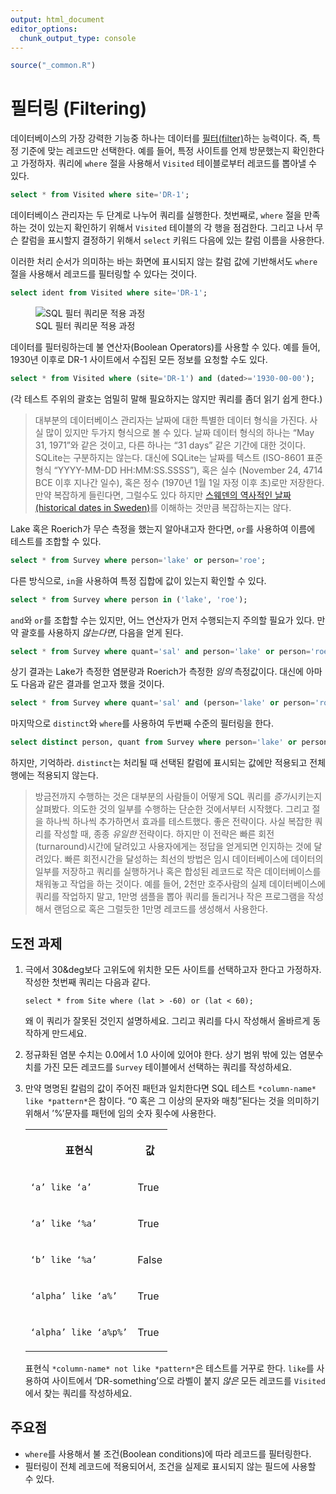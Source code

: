 ```yaml
---
output: html_document
editor_options: 
  chunk_output_type: console
---
```


```r
source("_common.R")
```


# 필터링 (Filtering) {#database-filter}


데이터베이스의 가장 강력한 기능중 하나는 데이터를 [필터(filter)](../../gloss.html#filter)하는 능력이다.
즉, 특정 기준에 맞는 레코드만 선택한다. 예를 들어, 특정 사이트를 언제 방문했는지 확인한다고 가정하자.
쿼리에 `where` 절을 사용해서 `Visited` 테이블로부터 레코드를 뽑아낼 수 있다.


```sql
select * from Visited where site='DR-1';
```


데이터베이스 관리자는 두 단계로 나누어 쿼리를 실행한다.
첫번째로, `where` 절을 만족하는 것이 있는지 확인하기 위해서 
`Visited` 테이블의 각 행을 점검한다.
그리고 나서 무슨 칼럼을 표시할지 결정하기 위해서 `select` 키워드 다음에 있는 칼럼 이름을 사용한다.


이러한 처리 순서가 의미하는 바는 화면에 표시되지 않는 칼럼 값에 기반해서도 `where` 절을 사용해서 레코드를 필터링할 수 있다는 것이다.

```sql
select ident from Visited where site='DR-1';
```


![SQL 필터 쿼리문 적용 과정](assets/images/database/sql-filter.svg)


데이터를 필터링하는데 불 연산자(Boolean Operators)를 사용할 수 있다. 예를 들어, 1930년 이후로 DR-1 사이트에서 수집된 모든 정보를 요청할 수도 있다.


```sql
select * from Visited where (site='DR-1') and (dated>='1930-00-00');
```



(각 테스트 주위의 괄호는 엄밀히 말해 필요하지는 않지만 쿼리를 좀더 읽기 쉽게 한다.)

> 대부분의 데이터베이스 관리자는 날짜에 대한 특별한 데이터 형식을 가진다.
> 사실 많이 있지만 두가지 형식으로 볼 수 있다. 날짜 데이터 형식의 하나는 "May 31, 1971"와 같은 것이고,
> 다른 하나는 "31 days" 같은 기간에 대한 것이다.
> SQLite는 구분하지는 않는다. 대신에 SQLite는 날짜를 텍스트 (ISO-8601 표준 형식 "YYYY-MM-DD HH:MM:SS.SSSS"), 혹은 
> 실수 (November 24, 4714 BCE 이후 지나간 일수), 혹은 정수 (1970년 1월 1일 자정 이후 초)로만 저장한다.
> 만약 복잡하게 들린다면, 그럴수도 있다 하지만 [스웨덴의 역사적인 날짜(historical dates in Sweden)](http://en.wikipedia.org/wiki/Swedish_calendar)를
> 이해하는 것만큼 복잡하는지는 않다.


Lake 혹은 Roerich가 무슨 측정을 했는지 알아내고자 한다면, `or`를 사용하여 이름에 테스트를 조합할 수 있다.

```sql
select * from Survey where person='lake' or person='roe';
```


다른 방식으로, `in`을 사용하여 특정 집합에 값이 있는지 확인할 수 있다.

```sql
select * from Survey where person in ('lake', 'roe');
```


`and`와 `or`를 조합할 수는 있지만, 어느 연산자가 먼저 수행되는지 주의할 필요가 있다.
만약 괄호를 사용하지 *않는다면*, 다음을 얻게 된다.

```sql
select * from Survey where quant='sal' and person='lake' or person='roe';
```


상기 결과는 Lake가 측정한 염분량과 Roerich가 측정한 *임의* 측정값이다.
대신에 아마도 다음과 같은 결과를 얻고자 했을 것이다.


```sql
select * from Survey where quant='sal' and (person='lake' or person='roe');
```


마지막으로 `distinct`와 `where`를 사용하여  두번째 수준의 필터링을 한다.

```sql
select distinct person, quant from Survey where person='lake' or person='roe';
```


하지만, 기억하라. `distinct`는 처리될 때 선택된 칼럼에 표시되는 값에만 적용되고 전체 행에는 적용되지 않는다.

> 방금전까지 수행하는 것은 대부분의 사람들이 어떻게 SQL 쿼리를 *증가*시키는지 살펴봤다.
> 의도한 것의 일부를 수행하는 단순한 것에서부터 시작했다.
> 그리고 절을 하나씩 하나씩 추가하면서 효과를 테스트했다. 좋은 전략이다. 사실 복잡한 쿼리를 작성할 때, 종종 *유일한* 전략이다.
> 하지만 이 전략은 빠른 회전(turnaround)시간에 달려있고 사용자에게는 정답을 얻게되면 인지하는 것에 달려있다.
> 빠른 회전시간을 달성하는 최선의 방법은 임시 데이터베이스에 데이터의 일부를 저장하고 쿼리를 실행하거나 혹은 
> 합성된 레코드로 작은 데이터베이스를 채워놓고 작업을 하는 것이다.
> 예를 들어, 2천만 호주사람의 실제 데이터베이스에 쿼리를 작업하지 말고,
> 1만명 샘플을 뽑아 쿼리를 돌리거나 작은 프로그램을 작성해서 랜덤으로 혹은 그럴듯한 1만명 레코드를 생성해서 사용한다.


## 도전 과제 {#db-filter-challenge}

1.  극에서 30&deg보다 고위도에 위치한 모든 사이트를 선택하고자 한다고 가정하자.
    작성한 첫번째 쿼리는 다음과 같다.

    ```
    select * from Site where (lat > -60) or (lat < 60);
    ```

    왜 이 쿼리가 잘못된 것인지 설명하세요.
    그리고 쿼리를 다시 작성해서 올바르게 동작하게 만드세요.

2.  정규화된 염분 수치는 0.0에서 1.0 사이에 있어야 한다.
    상기 범위 밖에 있는 염분수치를 가진 모든 레코드를 `Survey` 테이블에서 선택하는 쿼리를 작성하세요.

3.  만약 명명된 칼럼의 값이 주어진 패턴과 일치한다면 SQL 테스트 `*column-name* like *pattern*`은 참이다.
    "0 혹은 그 이상의 문자와 매칭"된다는 것을 의미하기 위해서 '%'문자를 패턴에 임의 숫자 횟수에 사용한다.

    <table>
      <tr> <th>표현식</th> <th>값</th> </tr>
      <tr> <td><code>'a' like 'a'</code></td> <td>True</td> </tr>
      <tr> <td><code>'a' like '%a'</code></td> <td>True</td> </tr>
      <tr> <td><code>'b' like '%a'</code></td> <td>False</td> </tr>
      <tr> <td><code>'alpha' like 'a%'</code></td> <td>True</td> </tr>
      <tr> <td><code>'alpha' like 'a%p%'</code></td> <td>True</td> </tr>
    </table>
    
    표현식 `*column-name* not like *pattern*`은 테스트를 거꾸로 한다.
    `like`를 사용하여 사이트에서 'DR-something'으로 라벨이 붙지 *않은* 모든 레코드를 `Visited`에서 찾는 쿼리를 작성하세요.


## 주요점 {#db-filter-points}

*   `where`를 사용해서 불 조건(Boolean conditions)에 따라 레코드를 필터링한다.
*   필터링이 전체 레코드에 적용되어서, 조건을 실제로 표시되지 않는 필드에 사용할 수 있다.


